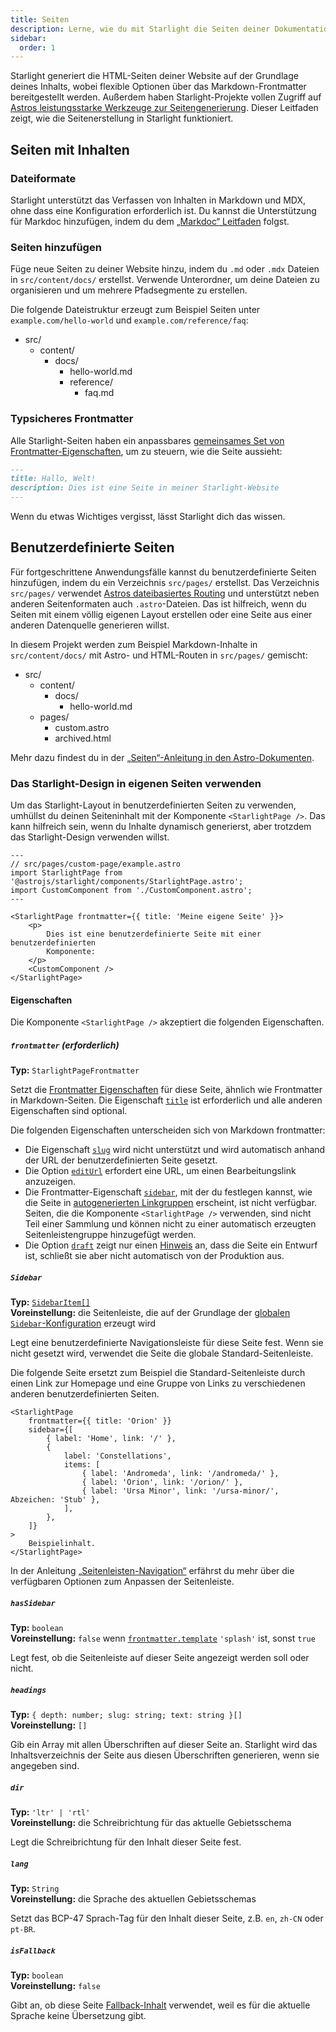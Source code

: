 ```yaml
---
title: Seiten
description: Lerne, wie du mit Starlight die Seiten deiner Dokumentationsseite erstellst und verwaltest.
sidebar:
  order: 1
---
```


Starlight generiert die HTML-Seiten deiner Website auf der Grundlage deines Inhalts, wobei flexible Optionen über das Markdown-Frontmatter bereitgestellt werden.
Außerdem haben Starlight-Projekte vollen Zugriff auf [Astros leistungsstarke Werkzeuge zur Seitengenerierung](https://docs.astro.build/de/basics/astro-pages/).
Dieser Leitfaden zeigt, wie die Seitenerstellung in Starlight funktioniert.

## Seiten mit Inhalten

### Dateiformate

Starlight unterstützt das Verfassen von Inhalten in Markdown und MDX, ohne dass eine Konfiguration erforderlich ist.
Du kannst die Unterstützung für Markdoc hinzufügen, indem du dem [„Markdoc“ Leitfaden](/de/guides/authoring-content/#markdoc) folgst.

### Seiten hinzufügen

Füge neue Seiten zu deiner Website hinzu, indem du `.md` oder `.mdx` Dateien in `src/content/docs/` erstellst.
Verwende Unterordner, um deine Dateien zu organisieren und um mehrere Pfadsegmente zu erstellen.

Die folgende Dateistruktur erzeugt zum Beispiel Seiten unter `example.com/hello-world` und `example.com/reference/faq`:


<FileTree>

- src/
  - content/
    - docs/
      - hello-world.md
      - reference/
        - faq.md

</FileTree>

### Typsicheres Frontmatter

Alle Starlight-Seiten haben ein anpassbares [gemeinsames Set von Frontmatter-Eigenschaften](/de/reference/frontmatter/), um zu steuern, wie die Seite aussieht:

```md
---
title: Hallo, Welt!
description: Dies ist eine Seite in meiner Starlight-Website
---
```

Wenn du etwas Wichtiges vergisst, lässt Starlight dich das wissen.

## Benutzerdefinierte Seiten

Für fortgeschrittene Anwendungsfälle kannst du benutzerdefinierte Seiten hinzufügen, indem du ein Verzeichnis `src/pages/` erstellst.
Das Verzeichnis `src/pages/` verwendet [Astros dateibasiertes Routing](https://docs.astro.build/de/basics/astro-pages/#dateibasiertes-routing) und unterstützt neben anderen Seitenformaten auch `.astro`-Dateien.
Das ist hilfreich, wenn du Seiten mit einem völlig eigenen Layout erstellen oder eine Seite aus einer anderen Datenquelle generieren willst.

In diesem Projekt werden zum Beispiel Markdown-Inhalte in `src/content/docs/` mit Astro- und HTML-Routen in `src/pages/` gemischt:

<FileTree>

- src/
  - content/
    - docs/
      - hello-world.md
  - pages/
    - custom.astro
    - archived.html

</FileTree>

Mehr dazu findest du in der [„Seiten“-Anleitung in den Astro-Dokumenten](https://docs.astro.build/de/basics/astro-pages/).

### Das Starlight-Design in eigenen Seiten verwenden

Um das Starlight-Layout in benutzerdefinierten Seiten zu verwenden, umhüllst du deinen Seiteninhalt mit der Komponente `<StarlightPage />`.
Das kann hilfreich sein, wenn du Inhalte dynamisch generierst, aber trotzdem das Starlight-Design verwenden willst.

```astro
---
// src/pages/custom-page/example.astro
import StarlightPage from '@astrojs/starlight/components/StarlightPage.astro';
import CustomComponent from './CustomComponent.astro';
---

<StarlightPage frontmatter={{ title: 'Meine eigene Seite' }}>
	<p>
		Dies ist eine benutzerdefinierte Seite mit einer benutzerdefinierten
		Komponente:
	</p>
	<CustomComponent />
</StarlightPage>
```

#### Eigenschaften

Die Komponente `<StarlightPage />` akzeptiert die folgenden Eigenschaften.

##### `frontmatter` (erforderlich)

**Typ:** `StarlightPageFrontmatter`

Setzt die [Frontmatter Eigenschaften](/de/reference/frontmatter/) für diese Seite, ähnlich wie Frontmatter in Markdown-Seiten.
Die Eigenschaft [`title`](/de/reference/frontmatter/#title-erforderlich) ist erforderlich und alle anderen Eigenschaften sind optional.

Die folgenden Eigenschaften unterscheiden sich von Markdown frontmatter:

- Die Eigenschaft [`slug`](/de/reference/frontmatter/#slug) wird nicht unterstützt und wird automatisch anhand der URL der benutzerdefinierten Seite gesetzt.
- Die Option [`editUrl`](/de/reference/frontmatter/#editurl) erfordert eine URL, um einen Bearbeitungslink anzuzeigen.
- Die Frontmatter-Eigenschaft [`sidebar`](/de/reference/frontmatter/#sidebar), mit der du festlegen kannst, wie die Seite in [autogenerierten Linkgruppen](/de/reference/configuration/#sidebar) erscheint, ist nicht verfügbar. Seiten, die die Komponente `<StarlightPage />` verwenden, sind nicht Teil einer Sammlung und können nicht zu einer automatisch erzeugten Seitenleistengruppe hinzugefügt werden.
- Die Option [`draft`](/de/reference/frontmatter/#draft) zeigt nur einen [Hinweis](/de/reference/overrides/#draftcontentnotice) an, dass die Seite ein Entwurf ist, schließt sie aber nicht automatisch von der Produktion aus.

##### `Sidebar`

**Typ:** [`SidebarItem[]`](/reference/configuration/#sidebaritem)  
**Voreinstellung:** die Seitenleiste, die auf der Grundlage der [globalen `Sidebar`-Konfiguration](/de/reference/configuration/#sidebar) erzeugt wird

Legt eine benutzerdefinierte Navigationsleiste für diese Seite fest.
Wenn sie nicht gesetzt wird, verwendet die Seite die globale Standard-Seitenleiste.

Die folgende Seite ersetzt zum Beispiel die Standard-Seitenleiste durch einen Link zur Homepage und eine Gruppe von Links zu verschiedenen anderen benutzerdefinierten Seiten.

```astro {3-13}
<StarlightPage
	frontmatter={{ title: 'Orion' }}
	sidebar={[
		{ label: 'Home', link: '/' },
		{
			label: 'Constellations',
			items: [
				{ label: 'Andromeda', link: '/andromeda/' },
				{ label: 'Orion', link: '/orion/' },
				{ label: 'Ursa Minor', link: '/ursa-minor/', Abzeichen: 'Stub' },
			],
		},
	]}
>
	Beispielinhalt.
</StarlightPage>
```

In der Anleitung [„Seitenleisten-Navigation“](/de/guides/sidebar/) erfährst du mehr über die verfügbaren Optionen zum Anpassen der Seitenleiste.

##### `hasSidebar`

**Typ:** `boolean`  
**Voreinstellung:** `false` wenn [`frontmatter.template`](/reference/frontmatter/#template) `'splash'` ist, sonst `true`

Legt fest, ob die Seitenleiste auf dieser Seite angezeigt werden soll oder nicht.

##### `headings`

**Typ:** `{ depth: number; slug: string; text: string }[]`  
**Voreinstellung:** `[]`

Gib ein Array mit allen Überschriften auf dieser Seite an.
Starlight wird das Inhaltsverzeichnis der Seite aus diesen Überschriften generieren, wenn sie angegeben sind.

##### `dir`

**Typ:** `'ltr' | 'rtl'`  
**Voreinstellung:** die Schreibrichtung für das aktuelle Gebietsschema

Legt die Schreibrichtung für den Inhalt dieser Seite fest.

##### `lang`

**Typ:** `String`  
**Voreinstellung:** die Sprache des aktuellen Gebietsschemas

Setzt das BCP-47 Sprach-Tag für den Inhalt dieser Seite, z.B. `en`, `zh-CN` oder `pt-BR`.

##### `isFallback`

**Typ:** `boolean`  
**Voreinstellung:** `false`

Gibt an, ob diese Seite [Fallback-Inhalt](/de/guides/i18n/#fallback-inhalt) verwendet, weil es für die aktuelle Sprache keine Übersetzung gibt.
